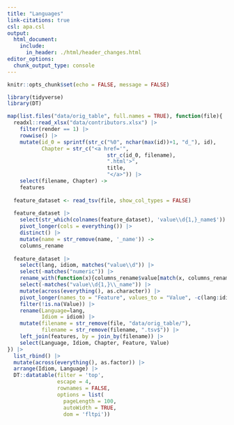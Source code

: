 ```yaml
---
title: "Languages"
link-citations: true
csl: apa.csl
output:
  html_document:
    include:
      in_header: ./html/header_changes.html
editor_options: 
  chunk_output_type: console
---
```


```r
knitr::opts_chunk$set(echo = FALSE, message = FALSE)

library(tidyverse)
library(DT)
```


```r
map(list.files("data/orig_table", full.names = TRUE), function(file){
  readxl::read_xlsx("data/contributors.xlsx") |> 
    filter(render == 1) |> 
    rowwise() |> 
    mutate(id_0 = sprintf(str_c("%0", nchar(max(id))+1, "d_"), id),
           Chapter = str_c("<a href='",
                                str_c(id_0, filename),
                                ".html'>",
                                title,
                                "</a>")) |> 
    select(filename, Chapter) ->
    features
  
  feature_dataset <- read_tsv(file, show_col_types = FALSE)
  
  feature_dataset |> 
    select(str_which(colnames(feature_dataset), 'value\\d{1,}_name$')) |> 
    pivot_longer(cols = everything()) |> 
    distinct() |>  
    mutate(name = str_remove(name, '_name')) ->
    columns_rename
  
  feature_dataset |> 
    select(lang, idiom, matches("value\\d")) |> 
    select(-matches("numeric")) |> 
    rename_with(function(x){columns_rename$value[match(x, columns_rename$name)]}, matches('value\\d{1,}$')) |> 
    select(-matches("value\\d{1,}\\_name")) |> 
    mutate(across(everything(), as.character)) |> 
    pivot_longer(names_to = "Feature", values_to = "Value", -c(lang:idiom)) |> 
    filter(!is.na(Value)) |> 
    rename(Language=lang, 
           Idiom = idiom) |> 
    mutate(filename = str_remove(file, "data/orig_table/"),
           filename = str_remove(filename, ".tsv$")) |> 
    left_join(features, by = join_by(filename)) |> 
    select(Language, Idiom, Chapter, Feature, Value)
}) |> 
  list_rbind() |> 
  mutate(across(everything(), as.factor)) |> 
  arrange(Idiom, Language) |>  
  DT::datatable(filter = 'top', 
                escape = 4,
                rownames = FALSE,
                options = list(
                  pageLength = 100, 
                  autoWidth = TRUE,
                  dom = 'fltpi'))
```

